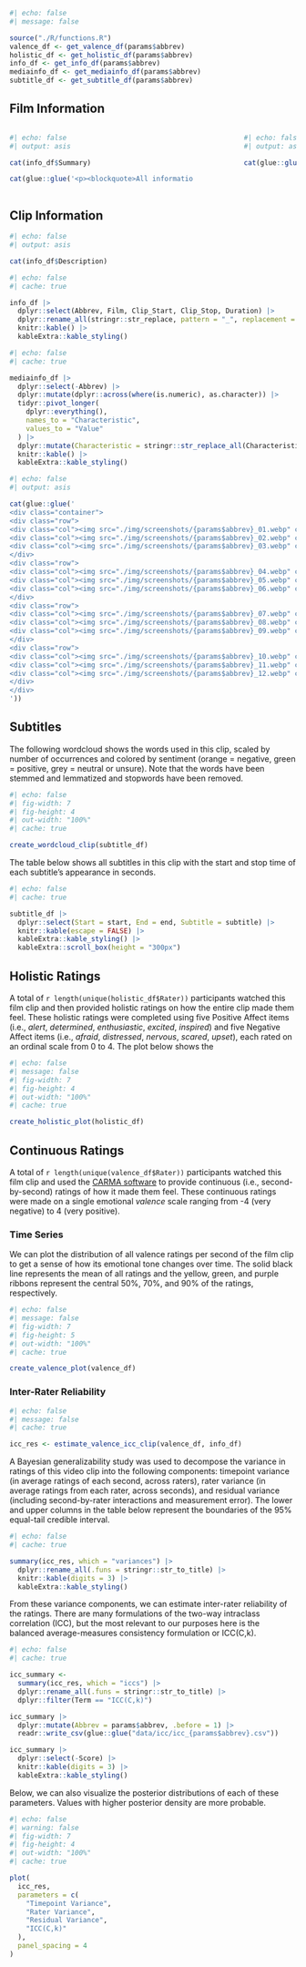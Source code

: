 ```r
#| echo: false
#| message: false

source("./R/functions.R")
valence_df <- get_valence_df(params$abbrev)
holistic_df <- get_holistic_df(params$abbrev)
info_df <- get_info_df(params$abbrev)
mediainfo_df <- get_mediainfo_df(params$abbrev)
subtitle_df <- get_subtitle_df(params$abbrev)
```

## Film Information

::: columns
::: {.column width="70%"}
```r
#| echo: false
#| output: asis

cat(info_df$Summary)

cat(glue::glue('<p><blockquote>All information in this section came from [Wikipedia]({info_df$Wikipedia}).</blockquote></p>'))
```

:::
::: {.column width="10%"}
:::
::: {.column width="20%" .poster}
```r
#| echo: false
#| output: asis

cat(glue::glue('![](./img/posters/{params$abbrev}_poster.webp)'))
```

:::
:::

## Clip Information

```r
#| echo: false
#| output: asis

cat(info_df$Description)
```

```r
#| echo: false
#| cache: true

info_df |> 
  dplyr::select(Abbrev, Film, Clip_Start, Clip_Stop, Duration) |> 
  dplyr::rename_all(stringr::str_replace, pattern = "_", replacement = " ") |> 
  knitr::kable() |> 
  kableExtra::kable_styling()
```

```r
#| echo: false
#| cache: true

mediainfo_df |> 
  dplyr::select(-Abbrev) |> 
  dplyr::mutate(dplyr::across(where(is.numeric), as.character)) |> 
  tidyr::pivot_longer(
    dplyr::everything(), 
    names_to = "Characteristic", 
    values_to = "Value"
  ) |> 
  dplyr::mutate(Characteristic = stringr::str_replace_all(Characteristic, "_", " ")) |> 
  knitr::kable() |> 
  kableExtra::kable_styling()
```

```r
#| echo: false
#| output: asis

cat(glue::glue('
<div class="container">
<div class="row">
<div class="col"><img src="./img/screenshots/{params$abbrev}_01.webp" class="lightbox"></div>
<div class="col"><img src="./img/screenshots/{params$abbrev}_02.webp" class="lightbox"></div>
<div class="col"><img src="./img/screenshots/{params$abbrev}_03.webp" class="lightbox"></div>
</div>
<div class="row">
<div class="col"><img src="./img/screenshots/{params$abbrev}_04.webp" class="lightbox"></div>
<div class="col"><img src="./img/screenshots/{params$abbrev}_05.webp" class="lightbox"></div>
<div class="col"><img src="./img/screenshots/{params$abbrev}_06.webp" class="lightbox"></div>
</div>
<div class="row">
<div class="col"><img src="./img/screenshots/{params$abbrev}_07.webp" class="lightbox"></div>
<div class="col"><img src="./img/screenshots/{params$abbrev}_08.webp" class="lightbox"></div>
<div class="col"><img src="./img/screenshots/{params$abbrev}_09.webp" class="lightbox"></div>
</div>
<div class="row">
<div class="col"><img src="./img/screenshots/{params$abbrev}_10.webp" class="lightbox"></div>
<div class="col"><img src="./img/screenshots/{params$abbrev}_11.webp" class="lightbox"></div>
<div class="col"><img src="./img/screenshots/{params$abbrev}_12.webp" class="lightbox"></div>
</div>
</div>
'))
```

## Subtitles

The following wordcloud shows the words used in this clip, scaled by number of occurrences and colored by sentiment (orange = negative, green = positive, grey = neutral or unsure). Note that the words have been stemmed and lemmatized and stopwords have been removed.

```r
#| echo: false
#| fig-width: 7
#| fig-height: 4
#| out-width: "100%"
#| cache: true

create_wordcloud_clip(subtitle_df)
```

The table below shows all subtitles in this clip with the start and stop time of each subtitle's appearance in seconds.

```r
#| echo: false
#| cache: true

subtitle_df |> 
  dplyr::select(Start = start, End = end, Subtitle = subtitle) |> 
  knitr::kable(escape = FALSE) |> 
  kableExtra::kable_styling() |> 
  kableExtra::scroll_box(height = "300px")
```


## Holistic Ratings

A total of `r length(unique(holistic_df$Rater))` participants watched this film clip and then provided holistic ratings on how the entire clip made them feel. These holistic ratings were completed using five Positive Affect items (i.e., *alert*, *determined*, *enthusiastic*, *excited*, *inspired*) and five Negative Affect items (i.e., *afraid*, *distressed*, *nervous*, *scared*, *upset*), each rated on an ordinal scale from 0 to 4. The plot below shows the 

```r
#| echo: false
#| message: false
#| fig-width: 7
#| fig-height: 4
#| out-width: "100%"
#| cache: true

create_holistic_plot(holistic_df)
```

## Continuous Ratings

A total of `r length(unique(valence_df$Rater))` participants watched this film clip and used the [CARMA software](https://carma.jmgirard.com) to provide continuous (i.e., second-by-second) ratings of how it made them feel. These continuous ratings were made on a single emotional *valence* scale ranging from -4 (very negative) to 4 (very positive).

### Time Series

We can plot the distribution of all valence ratings per second of the film clip to get a sense of how its emotional tone changes over time. The solid black line represents the mean of all ratings and the yellow, green, and purple ribbons represent the central 50%, 70%, and 90% of the ratings, respectively.

```r
#| echo: false
#| message: false
#| fig-width: 7
#| fig-height: 5
#| out-width: "100%"
#| cache: true

create_valence_plot(valence_df)
```

### Inter-Rater Reliability

```r
#| echo: false
#| message: false
#| cache: true

icc_res <- estimate_valence_icc_clip(valence_df, info_df)
```

A Bayesian generalizability study was used to decompose the variance in ratings of this video clip into the following components: timepoint variance (in average ratings of each second, across raters), rater variance (in average ratings from each rater, across seconds), and residual variance (including second-by-rater interactions and measurement error). The lower and upper columns in the table below represent the boundaries of the 95% equal-tail credible interval.

```r
#| echo: false
#| cache: true

summary(icc_res, which = "variances") |> 
  dplyr::rename_all(.funs = stringr::str_to_title) |> 
  knitr::kable(digits = 3) |> 
  kableExtra::kable_styling()
```

From these variance components, we can estimate inter-rater reliability of the ratings. There are many formulations of the two-way intraclass correlation (ICC), but the most relevant to our purposes here is the balanced average-measures consistency formulation or ICC(C,k).

```r
#| echo: false
#| cache: true

icc_summary <- 
  summary(icc_res, which = "iccs") |> 
  dplyr::rename_all(.funs = stringr::str_to_title) |> 
  dplyr::filter(Term == "ICC(C,k)")

icc_summary |> 
  dplyr::mutate(Abbrev = params$abbrev, .before = 1) |> 
  readr::write_csv(glue::glue("data/icc/icc_{params$abbrev}.csv"))

icc_summary |> 
  dplyr::select(-Score) |> 
  knitr::kable(digits = 3) |> 
  kableExtra::kable_styling()
```

Below, we can also visualize the posterior distributions of each of these parameters. Values with higher posterior density are more probable.

```r
#| echo: false
#| warning: false
#| fig-width: 7
#| fig-height: 4
#| out-width: "100%"
#| cache: true

plot(
  icc_res, 
  parameters = c(
    "Timepoint Variance", 
    "Rater Variance", 
    "Residual Variance", 
    "ICC(C,k)"
  ),
  panel_spacing = 4
)
```
